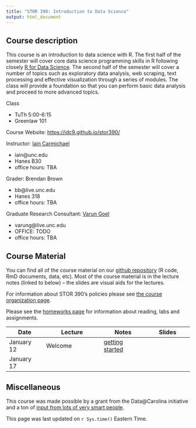 ```yaml
---
title: "STOR 390: Introduction to Data Science"
output: html_document
---
```

## Course description

This course is an introduction to data science with R. The first half of the semester will cover core data science programming skills in R following closely [R for Data Science](r4ds.had.co.nz/). The second half of the semester will cover a number of topics such as exploratory data analysis, web scraping, text processing and effective visualization through a series of modules. The class will provide a foundation so that you can perform basic data analysis and proceed to more advanced topics.

Class

- TuTh 5:00-6:15
- Greenlaw 101

Course Website: [https://idc9.github.io/stor390/](https://idc9.github.io/stor390/)

Instructor: [Iain Carmichael](http://iaincarmichael.web.unc.edu/)

- iain@unc.edu
- Hanes B30
- office hours: TBA

Grader: Brendan Brown

- bb@live.unc.edu
- Hanes 318
- office hours: TBA

Graduate Research Consultant: [Varun Goel](http://varungoel.web.unc.edu/author/varung/)

- varung@live.unc.edu
- OFFICE: TODO
- office hours: TBA

## Course Material

You can find all of the course material on our [github repository](https://github.com/idc9/stor390) (R code, RmD documents, data, etc). Most of the course material is in the lecture notes (linked to below) -- the slides are visual aids for the lectures. 

For information about STOR 390's policies please see [the course organization page](course_info/course_organization.html). 

Please see the [homeworks page](homeworks.html) for information about reading, labs and assignments.



| Date | Lecture | Notes | Slides |
|------|---------|-------|-------|
|January 12 |Welcome | [getting started](notes/getting_started/getting_started.html) | | [data.gov](assignments/gov_data/gov_data.html)|
|January 17 | | |





## Miscellaneous

This course was made possible by a grant from the Data@Carolina initiative and a ton of [input from lots of very smart people](course_info/acknowledgments.html).

This page was last updated on `r Sys.time()` Eastern Time.


